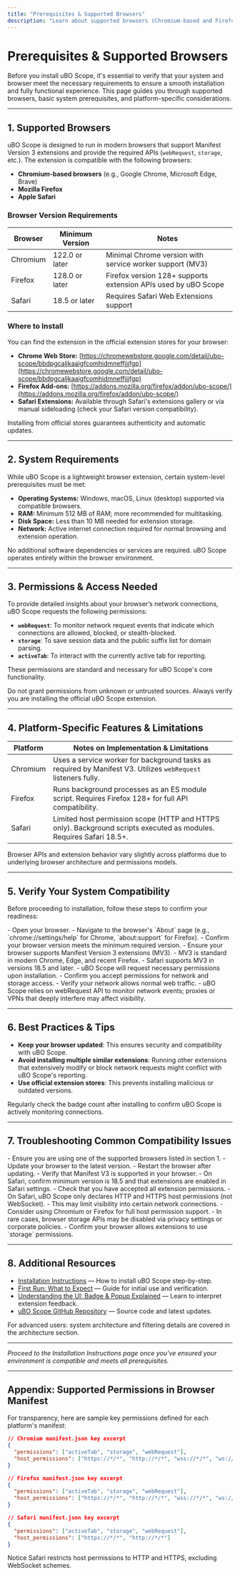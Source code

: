 ```yaml
---
title: "Prerequisites & Supported Browsers"
description: "Learn about supported browsers (Chromium-based and Firefox) and verify system compatibility before installing uBO Scope. Outlines basic technical requirements and sets user expectations for platform-specific features."
---
```


# Prerequisites & Supported Browsers

Before you install uBO Scope, it's essential to verify that your system and browser meet the necessary requirements to ensure a smooth installation and fully functional experience. This page guides you through supported browsers, basic system prerequisites, and platform-specific considerations.

---

## 1. Supported Browsers

uBO Scope is designed to run in modern browsers that support Manifest Version 3 extensions and provide the required APIs (`webRequest`, `storage`, etc.). The extension is compatible with the following browsers:

- **Chromium-based browsers** (e.g., Google Chrome, Microsoft Edge, Brave)
- **Mozilla Firefox**
- **Apple Safari**

### Browser Version Requirements

| Browser          | Minimum Version      | Notes                                  |
|------------------|---------------------|----------------------------------------|
| Chromium         | 122.0 or later       | Minimal Chrome version with service worker support (MV3) |
| Firefox          | 128.0 or later       | Firefox version 128+ supports extension APIs used by uBO Scope |
| Safari           | 18.5 or later        | Requires Safari Web Extensions support | 


### Where to Install

You can find the extension in the official extension stores for your browser:

- **Chrome Web Store:** [https://chromewebstore.google.com/detail/ubo-scope/bbdpgcaljkaaigfcomhidmneffjjjfgp](https://chromewebstore.google.com/detail/ubo-scope/bbdpgcaljkaaigfcomhidmneffjjjfgp)
- **Firefox Add-ons:** [https://addons.mozilla.org/firefox/addon/ubo-scope/](https://addons.mozilla.org/firefox/addon/ubo-scope/)
- **Safari Extensions:** Available through Safari's extensions gallery or via manual sideloading (check your Safari version compatibility).

<Tip>
Installing from official stores guarantees authenticity and automatic updates.
</Tip>

---

## 2. System Requirements

While uBO Scope is a lightweight browser extension, certain system-level prerequisites must be met:

- **Operating Systems:** Windows, macOS, Linux (desktop) supported via compatible browsers.
- **RAM:** Minimum 512 MB of RAM; more recommended for multitasking.
- **Disk Space:** Less than 10 MB needed for extension storage.
- **Network:** Active internet connection required for normal browsing and extension operation.

<Note>
No additional software dependencies or services are required. uBO Scope operates entirely within the browser environment.
</Note>

---

## 3. Permissions & Access Needed

To provide detailed insights about your browser’s network connections, uBO Scope requests the following permissions:

- **`webRequest`**: To monitor network request events that indicate which connections are allowed, blocked, or stealth-blocked.
- **`storage`**: To save session data and the public suffix list for domain parsing.
- **`activeTab`**: To interact with the currently active tab for reporting.

These permissions are standard and necessary for uBO Scope's core functionality.

<Warning>
Do not grant permissions from unknown or untrusted sources. Always verify you are installing the official uBO Scope extension.
</Warning>

---

## 4. Platform-Specific Features & Limitations

| Platform   | Notes on Implementation & Limitations                                      |
|------------|---------------------------------------------------------------------------|
| Chromium  | Uses a service worker for background tasks as required by Manifest V3. Utilizes `webRequest` listeners fully.
| Firefox   | Runs background processes as an ES module script. Requires Firefox 128+ for full API compatibility.
| Safari    | Limited host permission scope (HTTP and HTTPS only). Background scripts executed as modules. Requires Safari 18.5+.

<Tip>
Browser APIs and extension behavior vary slightly across platforms due to underlying browser architecture and permissions models.
</Tip>

---

## 5. Verify Your System Compatibility

Before proceeding to installation, follow these steps to confirm your readiness:

<Steps>
<Step title="Check Browser Version">
- Open your browser.
- Navigate to the browser's `About` page (e.g., `chrome://settings/help` for Chrome, `about:support` for Firefox).
- Confirm your browser version meets the minimum required version.
</Step>

<Step title="Confirm Manifest V3 Support">
- Ensure your browser supports Manifest Version 3 extensions (MV3).
- MV3 is standard in modern Chrome, Edge, and recent Firefox.
- Safari supports MV3 in versions 18.5 and later.
</Step>

<Step title="Enable Required Permissions">
- uBO Scope will request necessary permissions upon installation.
- Confirm you accept permissions for network and storage access.
</Step>

<Step title="Network Accessibility">
- Verify your network allows normal web traffic.
- uBO Scope relies on webRequest API to monitor network events; proxies or VPNs that deeply interfere may affect visibility.
</Step>
</Steps>

---

## 6. Best Practices & Tips

- **Keep your browser updated**: This ensures security and compatibility with uBO Scope.
- **Avoid installing multiple similar extensions**: Running other extensions that extensively modify or block network requests might conflict with uBO Scope's reporting.
- **Use official extension stores**: This prevents installing malicious or outdated versions.

<Check>
Regularly check the badge count after installing to confirm uBO Scope is actively monitoring connections.
</Check>

---

## 7. Troubleshooting Common Compatibility Issues

<AccordionGroup title="Compatibility Troubleshooting">
<Accordion title="Browser Not Supported or Outdated">
- Ensure you are using one of the supported browsers listed in section 1.
- Update your browser to the latest version.
- Restart the browser after updating.
</Accordion>

<Accordion title="Extension Fails to Install or Run">
- Verify that Manifest V3 is supported in your browser.
- On Safari, confirm minimum version is 18.5 and that extensions are enabled in Safari settings.
- Check that you have accepted all extension permissions.
</Accordion>

<Accordion title="Limited Host Permissions Affect Data Collection">
- On Safari, uBO Scope only declares HTTP and HTTPS host permissions (not WebSocket).
- This may limit visibility into certain network connections.
- Consider using Chromium or Firefox for full host permission support.
</Accordion>

<Accordion title="Storage API Not Accessible">
- In rare cases, browser storage APIs may be disabled via privacy settings or corporate policies.
- Confirm your browser allows extensions to use `storage` permissions.
</Accordion>
</AccordionGroup>

---

## 8. Additional Resources

- [Installation Instructions](../../installation-setup/installation-instructions) — How to install uBO Scope step-by-step.
- [First Run: What to Expect](../../first-use-validation/first-run-verify) — Guide for initial use and verification.
- [Understanding the UI: Badge & Popup Explained](../../../guides/getting-started-core-flows/understanding-ui-badge-popup) — Learn to interpret extension feedback.
- [uBO Scope GitHub Repository](https://github.com/gorhill/uBO-Scope) — Source code and latest updates.

<Info>
For advanced users: system architecture and filtering details are covered in the architecture section.
</Info>

---

*Proceed to the Installation Instructions page once you've ensured your environment is compatible and meets all prerequisites.*

---

## Appendix: Supported Permissions in Browser Manifest

For transparency, here are sample key permissions defined for each platform's manifest:

```json
// Chromium manifest.json key excerpt
{
  "permissions": ["activeTab", "storage", "webRequest"],
  "host_permissions": ["https://*/*", "http://*/*", "wss://*/*", "ws://*/*"]
}
```

```json
// Firefox manifest.json key excerpt
{
  "permissions": ["activeTab", "storage", "webRequest"],
  "host_permissions": ["https://*/*", "http://*/*", "wss://*/*", "ws://*/*"]
}
```

```json
// Safari manifest.json key excerpt
{
  "permissions": ["activeTab", "storage", "webRequest"],
  "host_permissions": ["https://*/*", "http://*/*"]
}
```

<Note>
Notice Safari restricts host permissions to HTTP and HTTPS, excluding WebSocket schemes.
</Note>
